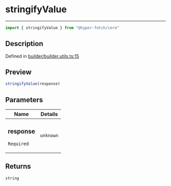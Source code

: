 

# stringifyValue

<div class="api-docs__separator" data-reactroot="">

---

</div><div class="api-docs__import" data-reactroot="">

```ts
import { stringifyValue } from "@hyper-fetch/core"
```

</div><div class="api-docs__section">

## Description

</div><div class="api-docs__description"><span class="api-docs__do-not-parse">



</span></div><p class="api-docs__definition">

Defined in [builder/builder.utils.ts:15](https://github.com/BetterTyped/hyper-fetch/blob/993719ed/packages/core/src/builder/builder.utils.ts#L15)

</p><div class="api-docs__section">

## Preview

</div><div class="api-docs__preview fn">

```ts
stringifyValue(response)
```

</div><div class="api-docs__section">

## Parameters

</div><div class="api-docs__parameters"><table><thead><tr><th>Name</th><th>Details</th></tr></thead><tbody><tr param-data="response"><td class="api-docs__param-name required">

### response 

`Required`

</td><td class="api-docs__param-type">

`unknown`

</td></tr></tbody></table></div><div class="api-docs__section">

## Returns

</div><div class="api-docs__returns">

```ts
string
```

</div>